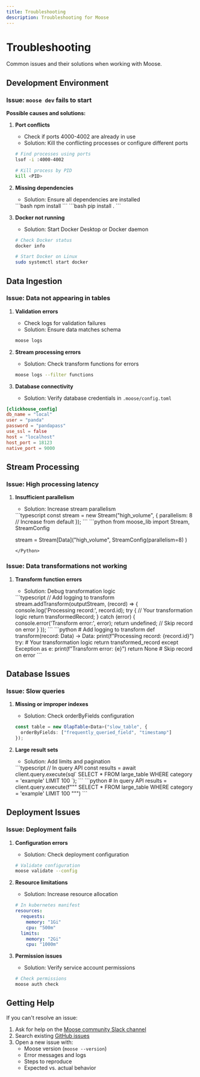 ```yaml
---
title: Troubleshooting
description: Troubleshooting for Moose
---
```


# Troubleshooting

Common issues and their solutions when working with Moose.

## Development Environment

### Issue: `moose dev` fails to start

**Possible causes and solutions:**

1. **Port conflicts**
   - Check if ports 4000-4002 are already in use
   - Solution: Kill the conflicting processes or configure different ports

   ```bash
   # Find processes using ports
   lsof -i :4000-4002
   
   # Kill process by PID
   kill <PID>
   

2. **Missing dependencies**
   - Solution: Ensure all dependencies are installed

   <TypeScript>
   ```bash
   npm install
   ```
   </TypeScript>

   <Python>
   ```bash
   pip install .
   ```
   </Python>
3. **Docker not running**
   - Solution: Start Docker Desktop or Docker daemon

   ```bash
   # Check Docker status
   docker info
   
   # Start Docker on Linux
   sudo systemctl start docker
   ```

## Data Ingestion

### Issue: Data not appearing in tables

1. **Validation errors**
   - Check logs for validation failures
   - Solution: Ensure data matches schema

   ```bash filename="Terminal" copy
   moose logs
   ```

2. **Stream processing errors**
   - Solution: Check transform functions for errors
   
   ```bash filename="Terminal" copy
   moose logs --filter functions
   ```

3. **Database connectivity**
   - Solution: Verify database credentials in `.moose/config.toml`
   
```toml filename=".moose/config.toml" copy
[clickhouse_config]
db_name = "local"
user = "panda"
password = "pandapass"
use_ssl = false
host = "localhost"
host_port = 18123
native_port = 9000
```

## Stream Processing

### Issue: High processing latency

1. **Insufficient parallelism**
   - Solution: Increase stream parallelism
   
   <TypeScript>
   ```typescript
   const stream = new Stream<Data>("high_volume", {
     parallelism: 8  // Increase from default
   });
   ```
   </TypeScript>

   <Python>
   ```python
   from moose_lib import Stream, StreamConfig

   stream = Stream[Data]("high_volume", StreamConfig(parallelism=8) )
   ```
   </Python>

### Issue: Data transformations not working

1. **Transform function errors**
   - Solution: Debug transformation logic
   
   <TypeScript>
   ```typescript
   // Add logging to transform
   stream.addTransform(outputStream, (record) => {
     console.log('Processing record:', record.id);
     try {
       // Your transformation logic
       return transformedRecord;
     } catch (error) {
       console.error('Transform error:', error);
       return undefined;  // Skip record on error
     }
   });
   ```
   </TypeScript>

   <Python>
   ```python
   # Add logging to transform
   def transform(record: Data) -> Data:
       print(f"Processing record: {record.id}")
       try:
           # Your transformation logic
           return transformed_record   
       except Exception as e:
           print(f"Transform error: {e}")
           return None  # Skip record on error        
   ```
   </Python>

## Database Issues

### Issue: Slow queries

1. **Missing or improper indexes**
   - Solution: Check orderByFields configuration
   
   ```typescript
   const table = new OlapTable<Data>("slow_table", {
     orderByFields: ["frequently_queried_field", "timestamp"]
   });
   ```

2. **Large result sets**
   - Solution: Add limits and pagination
   
   <TypeScript>
   ```typescript
   // In query API
   const results = await client.query.execute(sql`
     SELECT * FROM large_table
     WHERE category = 'example'
     LIMIT 100
   `);
   ```
   </TypeScript>

   <Python>
   ```python
   # In query API
   results = client.query.execute(f"""
     SELECT * FROM large_table
     WHERE category = 'example'
     LIMIT 100
   """)
   ```
   </Python>

## Deployment Issues

### Issue: Deployment fails

1. **Configuration errors**
   - Solution: Check deployment configuration
   
   ```bash
   # Validate configuration
   moose validate --config
   ```

2. **Resource limitations**
   - Solution: Increase resource allocation
   
   ```yaml
   # In kubernetes manifest
   resources:
     requests:
       memory: "1Gi"
       cpu: "500m"
     limits:
       memory: "2Gi"
       cpu: "1000m"
   ```

3. **Permission issues**
   - Solution: Verify service account permissions
   
   ```bash
   # Check permissions
   moose auth check
   ```

## Getting Help

If you can't resolve an issue:

1. Ask for help on the [Moose community Slack channel](https://join.slack.com/t/moose-community/shared_invite/zt-32tt66s7r-WS9wn~FAFEe31cFBtJeaFA)
2. Search existing [GitHub issues](https://github.com/514-labs/moose/issues)
3. Open a new issue with:
   - Moose version (`moose --version`)
   - Error messages and logs
   - Steps to reproduce
   - Expected vs. actual behavior 